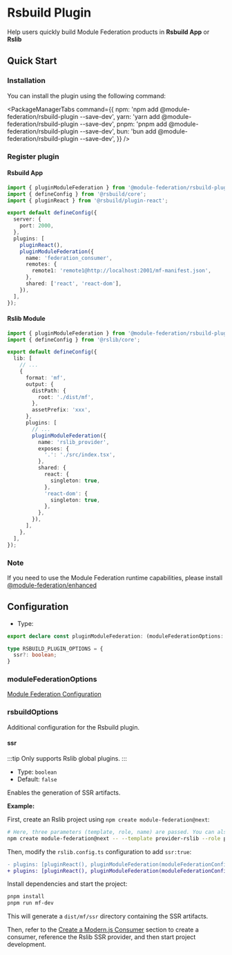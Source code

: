 # Rsbuild Plugin

Help users quickly build Module Federation products in **Rsbuild App** or **Rslib**

## Quick Start

### Installation

You can install the plugin using the following command:


<PackageManagerTabs
  command={{
    npm: 'npm add @module-federation/rsbuild-plugin --save-dev',
    yarn: 'yarn add @module-federation/rsbuild-plugin --save-dev',
    pnpm: 'pnpm add @module-federation/rsbuild-plugin --save-dev',
    bun: 'bun add @module-federation/rsbuild-plugin --save-dev',
  }}
/>

### Register plugin
#### Rsbuild App
```ts title='rsbuild.config.ts'
import { pluginModuleFederation } from '@module-federation/rsbuild-plugin';
import { defineConfig } from '@rsbuild/core';
import { pluginReact } from '@rsbuild/plugin-react';

export default defineConfig({
  server: {
    port: 2000,
  },
  plugins: [
    pluginReact(),
    pluginModuleFederation({
      name: 'federation_consumer',
      remotes: {
        remote1: 'remote1@http://localhost:2001/mf-manifest.json',
      },
      shared: ['react', 'react-dom'],
    }),
  ],
});
```

#### Rslib Module
``` ts title='rslib.config.ts'
import { pluginModuleFederation } from '@module-federation/rsbuild-plugin';
import { defineConfig } from '@rslib/core';

export default defineConfig({
  lib: [
    // ...
    {
      format: 'mf',
      output: {
        distPath: {
          root: './dist/mf',
        },
        assetPrefix: 'xxx',
      },
      plugins: [
        // ...
        pluginModuleFederation({
          name: 'rslib_provider',
          exposes: {
            '.': './src/index.tsx',
          },
          shared: {
            react: {
              singleton: true,
            },
            'react-dom': {
              singleton: true,
            },
          },
        }),
      ],
    },
  ],
});
```

### Note
If you need to use the Module Federation runtime capabilities, please install [@module-federation/enhanced](/en/guide/basic/runtime.html)

## Configuration

* Type:

```ts
export declare const pluginModuleFederation: (moduleFederationOptions: ModuleFederationOptions, rsbuildOptions?: RSBUILD_PLUGIN_OPTIONS) => RsbuildPlugin;

type RSBUILD_PLUGIN_OPTIONS = {
  ssr?: boolean;
}
```

### moduleFederationOptions

[Module Federation Configuration](../../configure/index)

### rsbuildOptions

Additional configuration for the Rsbuild plugin.


#### ssr

:::tip
Only supports Rslib global plugins.
:::

* Type: `boolean`
* Default: `false`


Enables the generation of SSR artifacts.

**Example:**

First, create an Rslib project using `npm create module-federation@next`:

```bash
# Here, three parameters (template, role, name) are passed. You can also run npm create module-federation@latest directly and follow the prompts.
npm create module-federation@next -- --template provider-rslib --role provider --name rslib_ssr_provider
```

Then, modify the `rslib.config.ts` configuration to add `ssr:true`:
```diff title='rslib.config.ts'
- plugins: [pluginReact(), pluginModuleFederation(moduleFederationConfig)],
+ plugins: [pluginReact(), pluginModuleFederation(moduleFederationConfig, { ssr: true })],
```

Install dependencies and start the project:
```bash
pnpm install
pnpm run mf-dev
```
This will generate a `dist/mf/ssr` directory containing the SSR artifacts.

Then, refer to the [Create a Modern.js Consumer](../../practice/frameworks/modern/index) section to create a consumer, reference the Rslib SSR provider, and then start project development.
